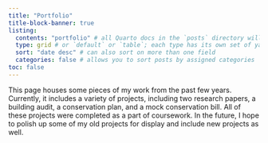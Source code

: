 ```yaml
---
title: "Portfolio"
title-block-banner: true
listing: 
  contents: "portfolio" # all Quarto docs in the `posts` directory will be included on your listing page
  type: grid # or `default` or `table`; each type has its own set of yaml options to include
  sort: "date desc" # can also sort on more than one field
  categories: false # allows you to sort posts by assigned categories 
toc: false
---
```


::: {.intro-block}
<p id="no-padding">
This page houses some pieces of my work from the past few years. Currently, it includes a variety of projects, including two research papers, a building audit, a conservation plan, and a mock conservation bill. All of these projects were completed as a part of coursework. In the future, I hope to polish up some of my old projects for display and include new projects as well. 
</p>
:::

